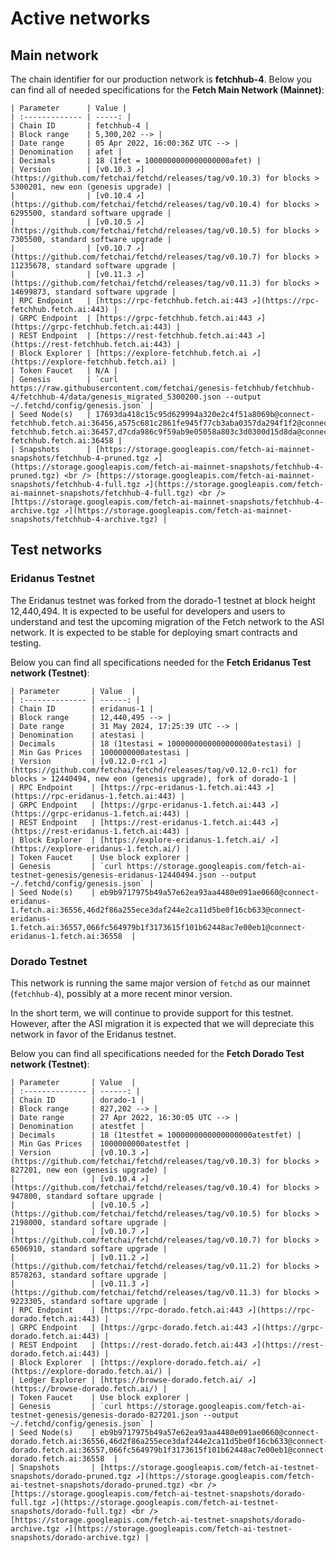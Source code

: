 # Active networks

## Main network

The chain identifier for our production network is **fetchhub-4**.
Below you can find all of needed specifications for the **Fetch Main Network (Mainnet)**:

    | Parameter      | Value |
    | :------------- | -----: |
    | Chain ID       | fetchhub-4 |
    | Block range    | 5,300,202 --> |
    | Date range     | 05 Apr 2022, 16:00:36Z UTC --> |
    | Denomination   | afet |
    | Decimals       | 18 (1fet = 1000000000000000000afet) |
    | Version        | [v0.10.3 ↗️](https://github.com/fetchai/fetchd/releases/tag/v0.10.3) for blocks >  5300201, new eon (genesis upgrade) |
    |                | [v0.10.4 ↗️](https://github.com/fetchai/fetchd/releases/tag/v0.10.4) for blocks >  6295500, standard software upgrade |
    |                | [v0.10.5 ↗️](https://github.com/fetchai/fetchd/releases/tag/v0.10.5) for blocks >  7305500, standard software upgrade |
    |                | [v0.10.7 ↗️](https://github.com/fetchai/fetchd/releases/tag/v0.10.7) for blocks > 11235678, standard software upgrade |
    |                | [v0.11.3 ↗️](https://github.com/fetchai/fetchd/releases/tag/v0.11.3) for blocks > 14699873, standard software upgrade |
    | RPC Endpoint   | [https://rpc-fetchhub.fetch.ai:443 ↗️](https://rpc-fetchhub.fetch.ai:443) |
    | GRPC Endpoint  | [https://grpc-fetchhub.fetch.ai:443 ↗️](https://grpc-fetchhub.fetch.ai:443) |
    | REST Endpoint  | [https://rest-fetchhub.fetch.ai:443 ↗️](https://rest-fetchhub.fetch.ai:443) |
    | Block Explorer | [https://explore-fetchhub.fetch.ai ↗️](https://explore-fetchhub.fetch.ai) |
    | Token Faucet   | N/A |
    | Genesis        | `curl https://raw.githubusercontent.com/fetchai/genesis-fetchhub/fetchhub-4/fetchhub-4/data/genesis_migrated_5300200.json --output ~/.fetchd/config/genesis.json` |
    | Seed Node(s)   | 17693da418c15c95d629994a320e2c4f51a8069b@connect-fetchhub.fetch.ai:36456,a575c681c2861fe945f77cb3aba0357da294f1f2@connect-fetchhub.fetch.ai:36457,d7cda986c9f59ab9e05058a803c3d0300d15d8da@connect-fetchhub.fetch.ai:36458 |
    | Snapshots      | [https://storage.googleapis.com/fetch-ai-mainnet-snapshots/fetchhub-4-pruned.tgz ↗️](https://storage.googleapis.com/fetch-ai-mainnet-snapshots/fetchhub-4-pruned.tgz) <br /> [https://storage.googleapis.com/fetch-ai-mainnet-snapshots/fetchhub-4-full.tgz ↗️](https://storage.googleapis.com/fetch-ai-mainnet-snapshots/fetchhub-4-full.tgz) <br /> [https://storage.googleapis.com/fetch-ai-mainnet-snapshots/fetchhub-4-archive.tgz ↗️](https://storage.googleapis.com/fetch-ai-mainnet-snapshots/fetchhub-4-archive.tgz) |

## Test networks

### Eridanus Testnet

The Eridanus testnet was forked from the dorado-1 testnet at block height 12,440,494.
It is expected to be useful for developers and users to understand and test the upcoming
migration of the Fetch network to the ASI network. It is expected to be stable for
deploying smart contracts and testing.

Below you can find all specifications needed for the **Fetch Eridanus Test network (Testnet)**:

    | Parameter       | Value  |
    | :-------------- | ------: |
    | Chain ID        | eridanus-1 |
    | Block range     | 12,440,495 --> |
    | Date range      | 31 May 2024, 17:25:39 UTC --> |
    | Denomination    | atestasi |
    | Decimals        | 18 (1testasi = 1000000000000000000atestasi) |
    | Min Gas Prices  | 1000000000atestasi |
    | Version         | [v0.12.0-rc1 ↗️](https://github.com/fetchai/fetchd/releases/tag/v0.12.0-rc1) for blocks > 12440494, new eon (genesis upgrade), fork of dorado-1 |
    | RPC Endpoint    | [https://rpc-eridanus-1.fetch.ai:443 ↗️](https://rpc-eridanus-1.fetch.ai:443) |
    | GRPC Endpoint   | [https://grpc-eridanus-1.fetch.ai:443 ↗️](https://grpc-eridanus-1.fetch.ai:443) |
    | REST Endpoint   | [https://rest-eridanus-1.fetch.ai:443 ↗️](https://rest-eridanus-1.fetch.ai:443) |
    | Block Explorer  | [https://explore-eridanus-1.fetch.ai/ ↗️](https://explore-eridanus-1.fetch.ai/) |
    | Token Faucet    | Use block explorer |
    | Genesis         | `curl https://storage.googleapis.com/fetch-ai-testnet-genesis/genesis-eridanus-12440494.json --output ~/.fetchd/config/genesis.json` |
    | Seed Node(s)    | eb9b9717975b49a57e62ea93aa4480e091ae0660@connect-eridanus-1.fetch.ai:36556,46d2f86a255ece3daf244e2ca11d5be0f16cb633@connect-eridanus-1.fetch.ai:36557,066fc564979b1f3173615f101b62448ac7e00eb1@connect-eridanus-1.fetch.ai:36558  |


### Dorado Testnet

This network is running the same major version of `fetchd` as our mainnet (`fetchhub-4`), possibly at a more recent minor
version.

In the short term, we will continue to provide support for this testnet. However, after the ASI migration it is expected
that we will depreciate this network in favor of the Eridanus testnet.

Below you can find all specifications needed for the **Fetch Dorado Test network (Testnet)**:

    | Parameter       | Value  |
    | :-------------- | ------: |
    | Chain ID        | dorado-1 |
    | Block range     | 827,202 --> |
    | Date range      | 27 Apr 2022, 16:30:05 UTC --> |
    | Denomination    | atestfet |
    | Decimals        | 18 (1testfet = 1000000000000000000atestfet) |
    | Min Gas Prices  | 1000000000atestfet |
    | Version         | [v0.10.3 ↗️](https://github.com/fetchai/fetchd/releases/tag/v0.10.3) for blocks >  827201, new eon (genesis upgrade) |
    |                 | [v0.10.4 ↗️](https://github.com/fetchai/fetchd/releases/tag/v0.10.4) for blocks >  947800, standard softare upgrade |
    |                 | [v0.10.5 ↗️](https://github.com/fetchai/fetchd/releases/tag/v0.10.5) for blocks > 2198000, standard softare upgrade |
    |                 | [v0.10.7 ↗️](https://github.com/fetchai/fetchd/releases/tag/v0.10.7) for blocks > 6506910, standard softare upgrade |
    |                 | [v0.11.2 ↗️](https://github.com/fetchai/fetchd/releases/tag/v0.11.2) for blocks > 8578263, standard softare upgrade |
    |                 | [v0.11.3 ↗️](https://github.com/fetchai/fetchd/releases/tag/v0.11.3) for blocks > 9223305, standard softare upgrade |
    | RPC Endpoint    | [https://rpc-dorado.fetch.ai:443 ↗️](https://rpc-dorado.fetch.ai:443) |
    | GRPC Endpoint   | [https://grpc-dorado.fetch.ai:443 ↗️](https://grpc-dorado.fetch.ai:443) |
    | REST Endpoint   | [https://rest-dorado.fetch.ai:443 ↗️](https://rest-dorado.fetch.ai:443) |
    | Block Explorer  | [https://explore-dorado.fetch.ai/ ↗️](https://explore-dorado.fetch.ai/) |
    | Ledger Explorer | [https://browse-dorado.fetch.ai/ ↗️](https://browse-dorado.fetch.ai/) |
    | Token Faucet    | Use block explorer |
    | Genesis         | `curl https://storage.googleapis.com/fetch-ai-testnet-genesis/genesis-dorado-827201.json --output ~/.fetchd/config/genesis.json` |
    | Seed Node(s)    | eb9b9717975b49a57e62ea93aa4480e091ae0660@connect-dorado.fetch.ai:36556,46d2f86a255ece3daf244e2ca11d5be0f16cb633@connect-dorado.fetch.ai:36557,066fc564979b1f3173615f101b62448ac7e00eb1@connect-dorado.fetch.ai:36558  |
    | Snapshots       | [https://storage.googleapis.com/fetch-ai-testnet-snapshots/dorado-pruned.tgz ↗️](https://storage.googleapis.com/fetch-ai-testnet-snapshots/dorado-pruned.tgz) <br /> [https://storage.googleapis.com/fetch-ai-testnet-snapshots/dorado-full.tgz ↗️](https://storage.googleapis.com/fetch-ai-testnet-snapshots/dorado-full.tgz) <br /> [https://storage.googleapis.com/fetch-ai-testnet-snapshots/dorado-archive.tgz ↗️](https://storage.googleapis.com/fetch-ai-testnet-snapshots/dorado-archive.tgz) |
